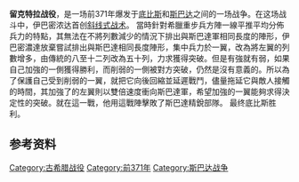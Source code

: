 {{Infobox military conflict
|conflict=留克特拉战役
|partof=[[伯罗奔尼撒战争|伯罗奔尼撒战争]]后希腊世界的冲突
|image=[[File:Battle_of_Leuctra,_371_BC_-_Decisive_action.svg|300px]]
|caption=留克特拉戰役示意圖
|date=公元前371年7月6日 <ref>[http://www.strategikon.com/en/battles/battle1.htm The Battle of Leuctra], retrieved 1-08-2006</ref>
|place=[[Boeotia|Boeotia]]
|result=[[底比斯_(希腊)|底比斯]]决定性的胜利
|combatant1=[[Boeotian_League|Boeotian League]] ([[Thebes,_Greece|Thebes]])
|combatant2=[[斯巴达|斯巴达]]
|commander1=[[伊巴密浓达|伊巴密浓达]]
|commander2=[[克勒姆布罗托|克勒姆布罗托]] [[†|†]]
|strength1=6,000–7,000名重甲步兵<br>1,500名骑兵
|strength2=10,000–11,000名重甲步兵<br>1,000名骑兵
|casualties1=300人([[西西里的狄奥多罗斯|西西里的狄奥多罗斯]]), 47人（Pausanias）
|casualties2=1,000人（[[色诺芬|色诺芬]]）, 4,000人以上（Diodorus）
}}

'''留克特拉战役'''，是一场前371年爆发于[[底比斯_(希腊)|底比斯]]和[[斯巴达|斯巴达]]之间的一场战争。在这场战斗中，伊巴密浓达首创[[斜线式战术|斜线式战术]]。
當時針對希臘重步兵方陣一線平推平均分佈兵力的特點，其無法在不將列數減少的情況下排出與斯巴達軍相同長度的陣形，伊巴密濃達放棄嘗試排出與斯巴達相同長度陣形，集中兵力於一翼，改為將左翼的列數增多，由傳統的八至十二列改為五十列，力求獲得突破。但是有強就有弱，如果自己加強的一側獲得勝利，而削弱的一側被對方突破，仍然是沒有意義的。所以為了保護自己受到削弱的一翼，就把它向後回縮並延遲戰鬥，儘量拖延它與敵人接觸的時間，其加強了的左翼則以雙倍速度衝向斯巴達軍，希望加強的一翼能夠求得決定性的突破。就在這一戰，他用這戰陣擊敗了斯巴達精銳部隊。
最终底比斯胜利。

==参考资料==
{{references}}
[[Category:古希腊战役|Category:古希腊战役]]
[[Category:前371年|Category:前371年]]
[[Category:斯巴达战争|Category:斯巴达战争]]